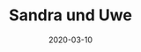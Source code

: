 ---
title: Sandra und Uwe
date: 2020-03-10
image: /images/hochzeitsblog/black/black16.jpg
width: 2000
height: 2000
category: Black
couple_category: 
weight: 7404
---